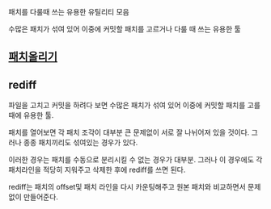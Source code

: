 패치를 다룰때 쓰는 유용한 유틸리티 모음

수많은 패치가 섞여 있어 이중에 커밋할 패치를 고르거나 다룰 때 쓰는 유용한 툴
== [[패치올리기]] ==
== rediff ==
파일을 고치고 커밋을 하려다 보면
수많은 패치가 섞여 있어 이중에 커밋할 패치를 고를때에 유용한 툴.

패치를 열어보면 각 패치 조각이 대부분 큰 문제없이 서로 잘 나뉘어져 있을 것이다.
그러나 종종 패치끼리도 섞여있는 경우가 있다.

이러한 경우는 패치를 수동으로 분리시킬 수 없는 경우가 대부분.
그러나 이 경우에도 각 패치라인을 적당히 지워주고 삭제한 후에 rediff를 쓰면 된다.

rediff는 패치의 offset및 패치 라인을 다시 카운팅해주고 원본 패치와 비교하면서 문제없이 만들어준다.
